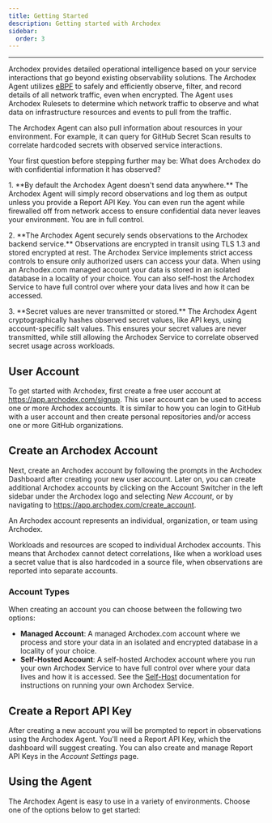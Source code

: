 ```yaml
---
title: Getting Started
description: Getting started with Archodex
sidebar:
  order: 3
---
```




---

Archodex provides detailed operational intelligence based on your service interactions that go beyond existing
observability solutions. The Archodex Agent utilizes [eBPF](https://ebpf.io/) to safely and efficiently observe, filter,
and record details of all network traffic, even when encrypted. The Agent uses Archodex Rulesets to determine which
network traffic to observe and what data on infrastructure resources and events to pull from the traffic.

The Archodex Agent can also pull information about resources in your environment. For example, it can query for GitHub
Secret Scan results to correlate hardcoded secrets with observed service interactions.

<Aside title="Data Confidentiality">
  <p>
    Your first question before stepping further may be: What does Archodex do with confidential information it has
    observed?
  </p>
  <p>
    1. **By default the Archodex Agent doesn't send data anywhere.** The Archodex Agent will simply record observations
    and log them as output unless you provide a Report API Key. You can even run the agent while firewalled off from
    network access to ensure confidential data never leaves your environment. You are in full control.
  </p>
  <p>
    2. **The Archodex Agent securely sends observations to the Archodex backend service.** Observations are encrypted in
    transit using TLS 1.3 and stored encrypted at rest. The Archodex Service implements strict access controls to ensure
    only authorized users can access your data. When using an Archodex.com managed account your data is stored in an
    isolated database in a locality of your choice. You can also self-host the Archodex Service to have full control
    over where your data lives and how it can be accessed.
  </p>
  <p>
    3. **Secret values are never transmitted or stored.** The Archodex Agent cryptographically hashes observed secret
    values, like API keys, using account-specific salt values. This ensures your secret values are never transmitted,
    while still allowing the Archodex Service to correlate observed secret usage across workloads.
  </p>
</Aside>

## User Account

To get started with Archodex, first create a free user account at https://app.archodex.com/signup. This user account can
be used to access one or more Archodex accounts. It is similar to how you can login to GitHub with a user account and
then create personal repositories and/or access one or more GitHub organizations.

## Create an Archodex Account

Next, create an Archodex account by following the prompts in the Archodex Dashboard after creating your new user
account. Later on, you can create additional Archodex accounts by clicking on the Account Switcher in the left sidebar
under the Archodex logo and selecting _New Account_, or by navigating to https://app.archodex.com/create_account.

<Screenshot alt="Screenshot of account switcher" src={CreateAccountLight} srcDark={CreateAccountDark} />

An Archodex account represents an individual, organization, or team using Archodex.

<Aside title="Account Scoping">
  Workloads and resources are scoped to individual Archodex accounts. This means that Archodex cannot detect
  correlations, like when a workload uses a secret value that is also hardcoded in a source file, when observations are
  reported into separate accounts.
</Aside>

### Account Types

When creating an account you can choose between the following two options:

- **Managed Account**: A managed Archodex.com account where we process and store your data in an isolated and encrypted
  database in a locality of your choice.
- **Self-Hosted Account**: A self-hosted Archodex account where you run your own Archodex Service to have full control
  over where your data lives and how it is accessed. See the [Self-Host](./self-host) documentation for instructions on
  running your own Archodex Service.

## Create a Report API Key

After creating a new account you will be prompted to report in observations using the Archodex Agent. You'll need a
Report API Key, which the dashboard will suggest creating. You can also create and manage Report API Keys in the
_Account Settings_ page.

## Using the Agent

The Archodex Agent is easy to use in a variety of environments. Choose one of the options below to get started:

<CardGrid>
  <LinkCard
    title="Kubernetes"
    description="Easily install the Archodex Agent in Kubernetes Pods or across an entire Cluster"
    href="getting-started/kubernetes"
  />
  <LinkCard
    title="CI/CD Workflows"
    description="Easily install the Archodex Agent in GitHub Actions Workflows"
    href="getting-started/ci-cd"
  />
  <LinkCard
    title="Other Environments"
    description="Easily use the Archodex Agent to observe workloads in other environments"
    href="getting-started/other-environments"
  />
</CardGrid>
